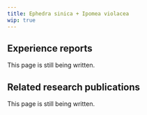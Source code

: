 ---
title: Ephedra sinica + Ipomea violacea
wip: true
---

## Experience reports

This page is still being written.

## Related research publications

This page is still being written.

